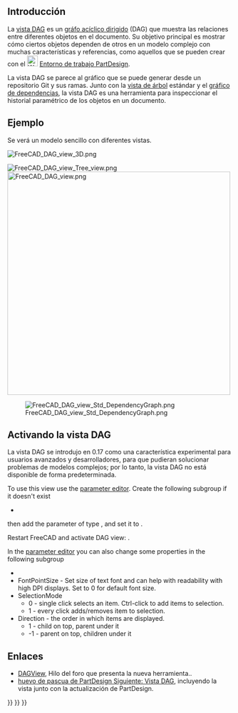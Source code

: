 <languages/>

<span id="Introduction"></span>
== Introducción ==

{{TOCright}}

La [[DAG view/es|vista DAG]] es un [https://es.wikipedia.org/wiki/Grafo_ac%C3%ADclico_dirigido gráfo acíclico dirigido] (DAG) que muestra las relaciones entre diferentes objetos en el documento.  Su objetivo principal es mostrar cómo ciertos objetos dependen de otros en un modelo complejo con muchas características y referencias, como aquellos que se pueden crear con el [[Image:Workbench_PartDesign.svg|24px]] [[PartDesign Workbench/es|Entorno de trabajo PartDesign]].

La vista DAG se parece al gráfico que se puede generar desde un repositorio Git y sus ramas.  Junto con la [[tree view|vista de árbol]] estándar y el [[Std_DependencyGraph/es|gráfico de dependencias]], la vista DAG es una herramienta para inspeccionar el historial paramétrico de los objetos en un documento.

<span id="Example"></span>
==Ejemplo==

Se verá un modelo sencillo con diferentes vistas.

[[File:FreeCAD_DAG_view_3D.png]]
{{Caption|Modelo con formas 2D y 3D.}}

[[File:FreeCAD_DAG_view_Tree_view.png]] [[File:FreeCAD_DAG_view.png|x500px]]

{{Caption|Izquierda: objetos mostrados en la [[tree view|vista de árbol]]. Derecha: objetos que se muestran en la vista DAG.}}

[[File:FreeCAD_DAG_view_Std_DependencyGraph.png]]

{{Caption|Relaciones entre los objetos mostrados en el [[Std_DependencyGraph/es|grafo de dependencias]].}}

<span id="Activating_the_DAG_view"></span>
== Activando la vista DAG ==

La vista DAG se introdujo en 0.17 como una característica experimental para usuarios avanzados y desarrolladores, para que pudieran solucionar problemas de modelos complejos;  por lo tanto, la vista DAG no está disponible de forma predeterminada.

To use this view use the [[Std DlgParameter|parameter editor]]. Create the following subgroup if it doesn't exist
* {{incode|BaseApp/Preferences/DockWindows/DAGView}}

then add the parameter {{incode|Enabled}} of type {{incode|Boolean}}, and set it to {{TRUE}}.

Restart FreeCAD and activate DAG view: {{MenuCommand|{{StdMenu|[[Std View Menu|View]]}} → Panels → DAG view}}.

In the [[Std DlgParameter|parameter editor]] you can also change some properties in the following subgroup
* {{incode|BaseApp/Preferences/DAGView}}
* FontPointSize - Set size of text font and can help with readability with high DPI displays. Set to 0 for default font size.
* SelectionMode
** 0 - single click selects an item. Ctrl-click to add items to selection. 
** 1 - every click adds/removes item to selection.
* Direction - the order in which items are displayed.
** 1 - child on top, parent under it
** -1 - parent on top, children under it

<span id="Links"></span>
== Enlaces ==

* [https://forum.freecadweb.org/viewtopic.php?f=20&t=11276 DAGView], Hilo del foro que presenta la nueva herramienta..
* [https://forum.freecadweb.org/viewtopic.php?t=15375 huevo de pascua de PartDesign Siguiente: Vista DAG], incluyendo la vista junto con la actualización de PartDesign.

{{Interface navi{{#translation:}}}}
{{Std Base navi{{#translation:}}}}
{{Userdocnavi{{#translation:}}}}